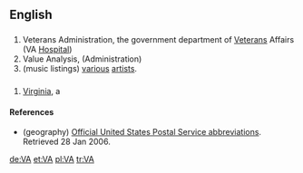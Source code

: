 {{see|va}}
==English==

==={{initialism}}===
{{wikipedia}}
# Veterans Administration, the government department of [[Veteran]]s Affairs (VA [[Hospital]])
# Value Analysis, (Administration)
# (music listings) [[various]] [[artist]]s.

==={{abbreviation}}===
# {{geography}} [[Virginia]], a {{USstate}}

====References====
* (geography) [http://www.usps.com/ncsc/lookups/abbreviations.html Official United States Postal Service abbreviations]. Retrieved 28 Jan 2006.

[[de:VA]]
[[et:VA]]
[[pl:VA]]
[[tr:VA]]